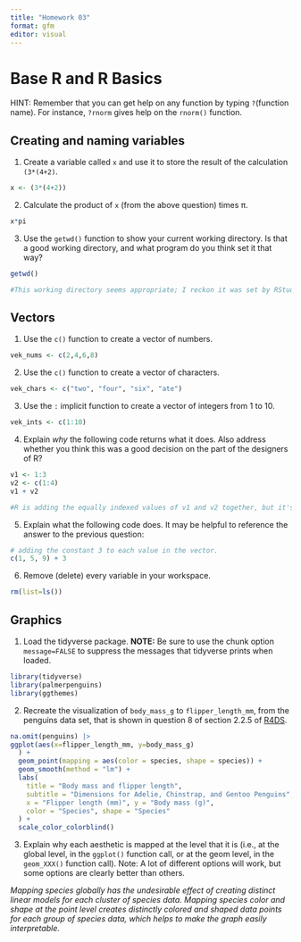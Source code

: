 ```yaml
---
title: "Homework 03"
format: gfm
editor: visual
---
```


# Base R and R Basics

HINT: Remember that you can get help on any function by typing `?`(function name). For instance, `?rnorm` gives help on the `rnorm()` function.

## Creating and naming variables

1.  Create a variable called `x` and use it to store the result of the calculation `(3*(4+2)`.

```r
x <- (3*(4+2))
```

2.  Calculate the product of `x` (from the above question) times π.

```r
x*pi
```

3.  Use the `getwd()` function to show your current working directory. Is that a good working directory, and what program do you think set it that way?

```r
getwd()

#This working directory seems appropriate; I reckon it was set by RStudio.
```

## Vectors

1.  Use the `c()` function to create a vector of numbers.

```r
vek_nums <- c(2,4,6,8)
```

2.  Use the `c()` function to create a vector of characters.

```r
vek_chars <- c("two", "four", "six", "ate")
```

3.  Use the `:` implicit function to create a vector of integers from 1 to 10.

```r
vek_ints <- c(1:10)
```

4.  Explain *why* the following code returns what it does. Also address whether you think this was a good decision on the part of the designers of R?

```r
v1 <- 1:3
v2 <- c(1:4)
v1 + v2

#R is adding the equally indexed values of v1 and v2 together, but it's not clear to me why the 4th output value is 5; I expected 4 or NA
```

5.  Explain what the following code does. It may be helpful to reference the answer to the previous question:

```r
# adding the constant 3 to each value in the vector.
c(1, 5, 9) + 3
```

6.  Remove (delete) every variable in your workspace.

```r
rm(list=ls())
```

## Graphics

1.  Load the tidyverse package. **NOTE:** Be sure to use the chunk option `message=FALSE` to suppress the messages that tidyverse prints when loaded.

```r
library(tidyverse)
library(palmerpenguins)
library(ggthemes)
```

2.  Recreate the visualization of `body_mass_g` to `flipper_length_mm`, from the penguins data set, that is shown in question 8 of section 2.2.5 of [R4DS](https://r4ds.hadley.nz/data-visualize).

```r

na.omit(penguins) |>
ggplot(aes(x=flipper_length_mm, y=body_mass_g)
  ) +
  geom_point(mapping = aes(color = species, shape = species)) +
  geom_smooth(method = "lm") +
  labs(
    title = "Body mass and flipper length",
    subtitle = "Dimensions for Adelie, Chinstrap, and Gentoo Penguins",
    x = "Flipper length (mm)", y = "Body mass (g)",
    color = "Species", shape = "Species"
  ) +
  scale_color_colorblind()
```

3.  Explain why each aesthetic is mapped at the level that it is (i.e., at the global level, in the `ggplot()` function call, or at the geom level, in the `geom_XXX()` function call). Note: A lot of different options will work, but some options are clearly better than others.

*Mapping species globally has the undesirable effect of creating distinct linear models for each cluster of species data. Mapping species color and shape at the point level creates distinctly colored and shaped data points for each group of species data, which helps to make the graph easily interpretable.*